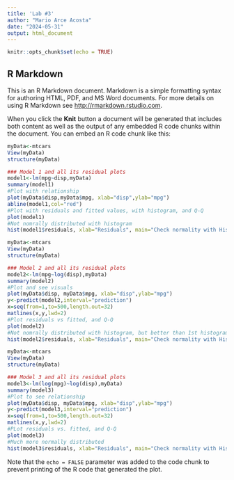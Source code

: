 ```yaml
---
title: 'Lab #3'
author: "Mario Arce Acosta"
date: "2024-05-31"
output: html_document
---
```


```r
knitr::opts_chunk$set(echo = TRUE)
```

## R Markdown

This is an R Markdown document. Markdown is a simple formatting syntax for authoring HTML, PDF, and MS Word documents. For more details on using R Markdown see <http://rmarkdown.rstudio.com>.

When you click the **Knit** button a document will be generated that includes both content as well as the output of any embedded R code chunks within the document. You can embed an R code chunk like this:

```r
myData<-mtcars
View(myData)
structure(myData)

### Model 1 and all its residual plots
model1<-lm(mpg~disp,myData)
summary(model1)
#Plot with relationship
plot(myData$disp,myData$mpg, xlab="disp",ylab="mpg")
abline(model1,col="red")
#Plot with residuals and fitted values, with histogram, and Q-Q
plot(model1)
#Not nomrally distributed with histogram
hist(model1$residuals, xlab="Residuals", main="Check normality with Histogram of residuals")
```

```r
myData<-mtcars
View(myData)
structure(myData)

### Model 2 and all its residual plots
model2<-lm(mpg~log(disp),myData)
summary(model2)
#Plot and see visuals
plot(myData$disp, myData$mpg, xlab="disp",ylab="mpg")
y<-predict(model2,interval="prediction")
x=seq(from=1,to=500,length.out=32)
matlines(x,y,lwd=2)
#Plot residuals vs fitted, and Q-Q
plot(model2)
#Not nomrally distributed with histogram, but better than 1st histogram
hist(model2$residuals, xlab="Residuals", main="Check normality with Histogram of residuals")
```

```r
myData<-mtcars
View(myData)
structure(myData)

### Model 3 and all its residual plots
model3<-lm(log(mpg)~log(disp),myData)
summary(model3)
#Plot to see relationship
plot(myData$disp, myData$mpg, xlab="disp",ylab="mpg")
y<-predict(model3,interval="prediction")
x=seq(from=1,to=500,length.out=32)
matlines(x,y,lwd=2)
#PLot residuals vs. fitted, and Q-Q
plot(model3)
#Much more normally distributed
hist(model3$residuals, xlab="Residuals", main="Check normality with Histogram of residuals")
```

Note that the `echo = FALSE` parameter was added to the code chunk to prevent printing of the R code that generated the plot.
